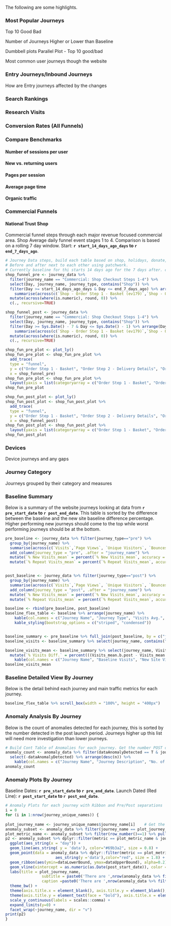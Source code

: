 The following are some highlights.

### Most Popular Journeys


Top 10
Good
Bad

Number of Journeys Higher or Lower than Baseline

Dumbbell plots
Parallel Plot - Top 10 good/bad

Most common user journeys though the website

### Entry Journeys/Inbound Journeys

How are Entry journeys affected by the changes

### Search Rankings
### Research Visits 
### Conversion Rates (All Funnels)
### Compare Benchmarks
#### Number of sessions per user
#### New vs. returning users
#### Pages per session
#### Average page time
#### Organic traffic


### Commercial Funnels

#### National Trust Shop
Commercial funnel steps through each major revenue focused commercial area.
Shop Average daily funnel event stages 1 to 4. Comparison is based on a rolling 7 day window.
Start: **`r start_14_days_ago_days` to `r end_7_days_ago`**. 
```r

# Journey Data steps, build each table based on shop, holidays, donate, membership event funnels.
# Before and after next to each other using patchwork. 
# Currently baseline for thi starts 14 days ago for the 7 days after. comparison starts 7 days back from today.
shop_funnel_pre <- journey_data %>% 
  filter(journey_name == "Commercial: Shop Checkout Steps 1-4") %>% 
  select(Day, journey_name, journey_type, contains("Shop")) %>% 
  filter(Day >= start_14_days_ago_days & Day <= end_7_days_ago) %>% arrange(Day) %>% 
    summarise(across(c(`Shop - Order Step 1 - Basket (ev179)`,`Shop - Order Step 2 - Delivery Details (ev180)`,`Shop - Order Step 3 - Payment Details (ev181)`,`Shop - Order Step 4 - Order Confirmation (Serialized) (ev182)`), list(mean = mean), .names = "{.col}_{.fn}")) %>% 
  mutate(across(where(is.numeric), round, 0)) %>% 
  c(., recursive=TRUE)

shop_funnel_post <- journey_data %>% 
  filter(journey_name == "Commercial: Shop Checkout Steps 1-4") %>% 
  select(Day, journey_name, journey_type, contains("Shop")) %>% 
  filter(Day >= Sys.Date() - 7 & Day <= Sys.Date() - 1) %>% arrange(Day) %>% 
    summarise(across(c(`Shop - Order Step 1 - Basket (ev179)`,`Shop - Order Step 2 - Delivery Details (ev180)`,`Shop - Order Step 3 - Payment Details (ev181)`,`Shop - Order Step 4 - Order Confirmation (Serialized) (ev182)`), list(mean = mean), .names = "{.col}_{.fn}")) %>% 
  mutate(across(where(is.numeric), round, 0)) %>% 
  c(., recursive=TRUE)

shop_fun_pre_plot <- plot_ly() 
shop_fun_pre_plot <- shop_fun_pre_plot %>%
  add_trace(
  type = "funnel",
  y = c("Order Step 1 - Basket", "Order Step 2 - Delivery Details", "Order Step 3 - Payment Details", "Order Step 4 - Order Confirmation"),
  x = shop_funnel_pre)
shop_fun_pre_plot <- shop_fun_pre_plot %>%
  layout(yaxis = list(categoryarray = c("Order Step 1 - Basket", "Order Step 2 - Delivery Details", "Order Step 3 - Payment Details", "Order Step 4 - Order Confirmation")))
shop_fun_pre_plot

```
```r
shop_fun_post_plot <- plot_ly() 
shop_fun_post_plot <- shop_fun_post_plot %>%
  add_trace(
  type = "funnel",
  y = c("Order Step 1 - Basket", "Order Step 2 - Delivery Details", "Order Step 3 - Payment Details", "Order Step 4 - Order Confirmation"),
  x = shop_funnel_post)
shop_fun_post_plot <- shop_fun_post_plot %>%
  layout(yaxis = list(categoryarray = c("Order Step 1 - Basket", "Order Step 2 - Delivery Details", "Order Step 3 - Payment Details", "Order Step 4 - Order Confirmation")))
shop_fun_post_plot
```


### Devices

Device journeys and any gaps

### Journey Category

Journeys grouped by their category and measures

### Baseline Summary

Below is a summary of the website journeys looking at data from **`r pre_start_date` to `r post_end_date`**. 
This table is sorted by the difference between the baseline and the new site baseline difference percentage.
Higher performing new journeys should come to the top while worst performing journeys should be at the bottom.

```r
pre_baseline <- journey_data %>% filter(journey_type=="pre") %>% 
  group_by(journey_name) %>% 
  summarise(across(c(`Visits`,`Page Views`, `Unique Visitors`, `Bounces`,`Average Time Spent on Site (seconds)` , `% New Visits`,	`% Repeat Visits`,	`New Visits`,	`Repeat Visits`), list(mean = mean), .names = "{.col}_{.fn}")) %>% 
  add_column(journey_type = "pre", .after = "journey_name") %>% 
  mutate(`% New Visits_mean` = percent(`% New Visits_mean`, accuracy = 0.1)) %>% 
  mutate(`% Repeat Visits_mean` = percent(`% Repeat Visits_mean`, accuracy = 0.1)) %>% mutate(across(where(is.numeric), round, 0))


post_baseline <- journey_data %>% filter(journey_type=="post") %>% 
  group_by(journey_name) %>% 
  summarise(across(c(`Visits`,`Page Views`, `Unique Visitors`, `Bounces`,`Average Time Spent on Site (seconds)` ,`% New Visits`,	`% Repeat Visits`,	`New Visits`,	`Repeat Visits`), list(mean = mean), .names = "{.col}_{.fn}")) %>% 
  add_column(journey_type = "post", .after = "journey_name") %>% 
  mutate(`% New Visits_mean` = percent(`% New Visits_mean`, accuracy = 0.1)) %>% 
  mutate(`% Repeat Visits_mean` = percent(`% Repeat Visits_mean`, accuracy = 0.1)) %>% mutate(across(where(is.numeric), round, 0))

baseline <- rbind(pre_baseline, post_baseline)
baseline_flex_table <- baseline %>% arrange(journey_name) %>% 
    kable(col.names = c("Journey Name", "Journey Type", "Visits Avg.", "Page Views Avg.", "UV Avg.", "Bounces Avg.", "Avg. Time on Site", "Avg. % New Visits", "Avg. % Repeat Visits", "Avg New Visits", "Avg. Repeat Visits")) %>% 
    kable_styling(bootstrap_options = c("striped", "condensed"))


baseline_summary <- pre_baseline %>% full_join(post_baseline, by = c("journey_name" = "journey_name"), suffix =c(".a.pre", ".b.post")) %>% select(-journey_type.a.pre, -journey_type.b.post) %>% select(journey_name, order(colnames(.))) 
baseline_visits <- baseline_summary %>% select(journey_name, contains("Visits"))

baseline_visits_mean <- baseline_summary %>% select(journey_name, Visits_mean.a.pre, Visits_mean.b.post) %>% 
  mutate(`% Visits Diff.` = percent(((Visits_mean.b.post - Visits_mean.a.pre)/Visits_mean.a.pre), accuracy = 0.1)) %>% arrange(desc(`% Visits Diff.`)) %>% 
    kable(col.names = c("Journey Name", "Baseline Visits", "New Site Visits Avg.", "% Visits Diff.")) %>% kable_styling(bootstrap_options = c("striped", "condensed"))
baseline_visits_mean

```

### Baseline Detailed View By Journey

Below is the detail behind each journey and main traffic metrics for each journey.

```r
baseline_flex_table %>% scroll_box(width = "100%", height = "400px")

```

### Anomaly Analysis By Journey
Below is the count of anomalies detected for each journey, this is sorted by the number detected in the post launch period.
Journeys higher up this list will need more investigation than lower journeys.

```r
# Build Cont Table of Anomalies for each journey. Get the number POST change so identify biggest differences after the cut over.
anomaly_count <- anomaly_data %>% filter(dataAnomalyDetected == T & journey_type == "post") %>% count(journey_name, journey_desc, dataAnomalyDetected) %>% 
  select(-dataAnomalyDetected) %>% arrange(desc(n)) %>% 
    kable(col.names = c("Journey Name", "Journey Description", "No. of Anomalies (Post Launch)")) %>% kable_styling(bootstrap_options = c("striped", "condensed", full_width = F)) #%>% scroll_box(width = "100%", height = "400px")
anomaly_count
```

### Anomaly Plots By Journey
Baseline Dates: **`r pre_start_date` to `r pre_end_date`**. 
Launch Dated (Red Line): **`r post_start_date` to `r post_end_date`**.

```r
# Anomaly Plots for each journey with Ribbon and Pre/Post separations
i = 0
for (i in 1:nrow(journey_unique_names)) {
  
plot_journey_name <- journey_unique_names$journey_name[i]    # Get the journey name
anomaly_subset <- anomaly_data %>% filter(journey_name == plot_journey_name & metric == 'visits')     # Subset the anomaly data for journey and metric
plot_metric_name <- anomaly_subset %>% filter(row_number()==1) %>% pull(metric)                       # Get the metric name from the first row
p2 <- anomaly_subset %>% dplyr::filter(metric == plot_metric_name & journey_name == plot_journey_name) %>%  # Use the subset to build the anomaly chart
  ggplot(aes_string(x = "day")) +
  geom_line(aes_string( y = 'data'), color="#69b3a2", size = 0.8) +
  geom_point(data = anomaly_data %>% dplyr::filter(metric == plot_metric_name & dataAnomalyDetected == T & journey_name == plot_journey_name),
                      aes_string(y ='data'),color="red", size = 1.8) +
  geom_ribbon(aes(ymin=dataLowerBound, ymax=dataUpperBound), alpha=0.2) +
  geom_vline(xintercept = as.numeric(as.Date(post_start_date)), color = "red", linetype='dotted', lwd = .8, alpha=0.5) +
  labs(title = plot_journey_name,
                subtitle = paste0('There are ',nrow(anomaly_data %>% filter(metric == plot_metric_name & dataAnomalyDetected == T & journey_name == plot_journey_name)), ' anomalies.'),
                caption =paste0('There are ',nrow(anomaly_data %>% filter(metric == plot_metric_name & dataAnomalyDetected == T & journey_name == plot_journey_name)), ' anomalies.')) +
  theme_bw() +
  theme(axis.title.x = element_blank(), axis.title.y = element_blank(), legend.position = 'none') +
  theme(axis.title.y = element_text(face = "bold"), axis.title.x = element_text(face = "bold")) +
  scale_y_continuous(labels = scales::comma) +
  expand_limits(y=0) +
  facet_wrap(~journey_name, dir = "v")
print(p2)
}
```

